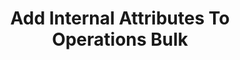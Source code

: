 ---
title: 'Add Internal Attributes To Operations Bulk'
description: 'Add Internal Attributes To Operations Bulk'
openapi: "/openapi/openapi.yaml POST /operations/{companyId}/attributes/bulk"
---
